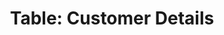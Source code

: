 ---
title: 'Table: Customer Details'
description: 'Working with the `customer_details` table in BigQuery'
icon: 'map'
---